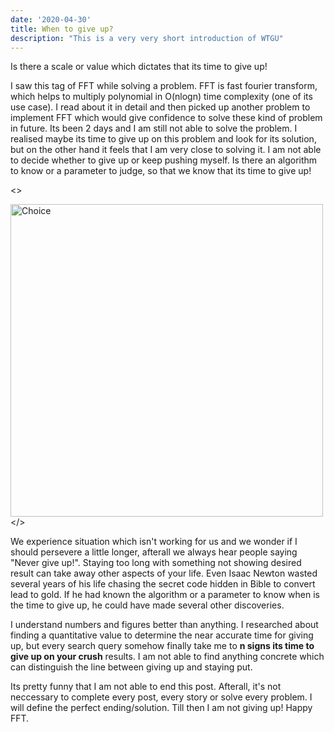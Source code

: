```yaml
---
date: '2020-04-30'
title: When to give up?
description: "This is a very very short introduction of WTGU"
---
```


Is there a scale or value which dictates that its time to give up!

I saw this tag of FFT while solving a problem. FFT is fast fourier transform, which helps to multiply polynomial in 
O(nlogn) time complexity (one of its use case). I read about it in detail and then picked up another problem to implement FFT which would give confidence to solve these kind of problem in future. Its been 2 days and I am still not able to solve the problem. I realised maybe its time to give up on this problem and look for its solution, but on the other hand it feels that I am very close to solving it. I am not able to decide whether to give up or keep pushing myself. Is there an algorithm to know or a parameter to judge, so that we know that its time to give up!

<><div className="image"><img src="https://www.aconsciousrethink.com/wp-content/uploads/2019/11/follow-give-up-dreams-line.jpg" alt="Choice" width="500"/></div></>

We experience situation which isn't working for us and we wonder if I should persevere a little longer, afterall we always hear people saying "Never give up!". Staying too long with something not showing desired result can take away other aspects of your life. Even Isaac Newton wasted several years of his life chasing the secret code hidden in Bible to convert lead to gold. If he had known the algorithm or a parameter to know when is the time to give up, he could have made several other discoveries.

I understand numbers and figures better than anything. I researched about finding a quantitative value to determine the near accurate time for giving up, but every search query somehow finally take me to **n signs its time to give up on your crush** results. I am not able to find anything concrete which can distinguish the line between giving up and staying put.

Its pretty funny that I am not able to end this post. Afterall, it's not neccessary to complete every post, every story or solve every problem. I will define the perfect ending/solution. Till then I am not giving up! Happy FFT.